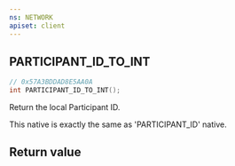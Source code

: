 ```yaml
---
ns: NETWORK
apiset: client
---
```

## PARTICIPANT_ID_TO_INT

```c
// 0x57A3BDDAD8E5AA0A
int PARTICIPANT_ID_TO_INT();
```

Return the local Participant ID.

This native is exactly the same as 'PARTICIPANT_ID' native.


## Return value